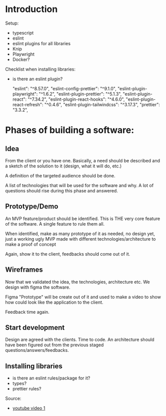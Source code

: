# Introduction

Setup:

- typescript
- eslint
- eslint plugins for all libraries
- Knip
- Playwright
- Docker?

Checklist when installing libraries:
- is there an eslint plugin?

    "eslint": "^8.57.0",
    "eslint-config-prettier": "^9.1.0",
    "eslint-plugin-playwright": "^1.6.2",
    "eslint-plugin-prettier": "^5.1.3",
    "eslint-plugin-react": "^7.34.2",
    "eslint-plugin-react-hooks": "^4.6.0",
    "eslint-plugin-react-refresh": "^0.4.6",
    "eslint-plugin-tailwindcss": "^3.17.3",
    "prettier": "3.3.2",



# Phases of building a software:

## Idea
From the client or you have one. Basically, a need should be described and a sketch of the solution to it (design, what it will do, etc.)

A definition of the targeted audience should be done.

A list of technologies that will be used for the software and why.
A lot of questions should rise during this phase and answered.

## Prototype/Demo
An MVP feature/product should be identified. This is THE very core feature of the software. A single feature to rule them all.

When identified, make as many prototype of it as needed, no design yet, just a working ugly MVP made with different technologies/architecture to make a proof of concept

Again, show it to the client, feedbacks should come out of it.

## Wireframes
Now that we validated the idea, the technologies, architecture etc.
We design with figma the software.

Figma "Prototype" will be create out of it and used to make a video to show how could look like the application to the client.

Feedback time again.

## Start development
Design are agreed with the clients. Time to code. An architecture should have been figured out from the previous staged questions/answers/feedbacks.

## Installing libraries

- is there an eslint rules/package for it?
- types?
- prettier rules?

Source:
- [youtube video 1](https://www.youtube.com/watch?v=Ir695e4p0VI)